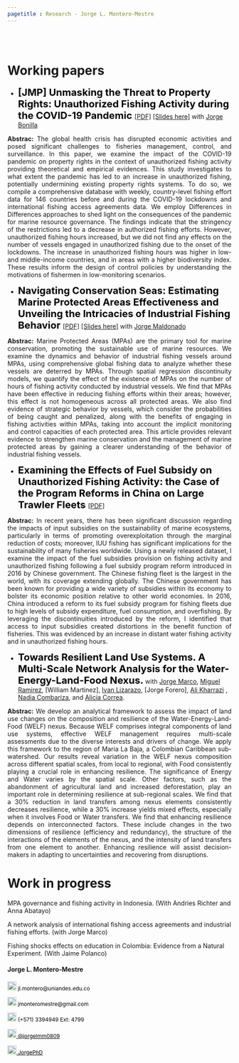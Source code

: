 ```yaml
---
pagetitle : Research - Jorge L. Montero-Mestre
---
```


<br>  </br> <!--- Agrega lineas en blanco --->

<!------------- Panel de la izquierda ------------->
<div class="col-sm-9">

# Working papers

<p>  </p> <!--- Agrega una linea en blanco --->

<!--- Documento 1 --->

* <strong style="color:black;font-size:22px;"> [JMP] Unmasking the Threat to Property Rights: Unauthorized Fishing Activity during the COVID-19 Pandemic </strong> [[PDF]](https://github.com/JorgePhD/jorge-montero.github.io/blob/main/research/Lockdown_and_Fishing.pdf) [[Slides here]](https://github.com/JorgePhD/jorge-montero.github.io/blob/main/research/Slides_Lockdown_and_Fishing170424.pdf) with [Jorge Bonilla](https://jobonill.wixsite.com/jorgebonilla)

 <p align="justify"> **Abstrac:** The global health crisis has disrupted economic activities and posed significant challenges
       to fisheries management, control, and surveillance. In this paper, we examine the impact of the COVID-19 pandemic 
       on property rights in the context of unauthorized fishing activity providing theoretical and empirical evidences. 
       This study investigates to what extent the pandemic has led to an increase in unauthorized fishing, potentially 
       undermining existing property rights systems. To do so, we compile a comprehensive database with weekly, country-level 
       fishing effort data for 146 countries before and during the COVID-19 lockdowns and international fishing access agreements 
       data. We employ  Differences in Differences approaches to shed light on the consequences of the pandemic for marine resource 
       governance. The findings indicate that the stringency of the restrictions led to a decrease in authorized fishing efforts. 
       However, unauthorized fishing hours increased, but we did not find any effects on the number of vessels engaged in unauthorized 
       fishing due to the onset of the lockdowns. The increase in unauthorized fishing hours was higher in low- and middle-income countries, 
       and in areas with a higher biodiversity index. These results inform the design of control policies by understanding the motivations of 
       fishermen in low-monitoring scenarios. </p>

<!--- Documento 2 --->

* <strong style="color:black;font-size:22px;"> Navigating Conservation Seas: Estimating Marine Protected Areas Effectiveness and Unveiling the Intricacies of Industrial Fishing Behavior </strong>  [[PDF]](https://jorgephd.github.io/jorge-montero.github.io/research/MPAs_Fishing_MRE_vf.pdf) [[Slides here]](https://github.com/JorgePhD/jorge-montero.github.io/blob/main/research/Final_Slides_JM.pdf) with [Jorge Maldonado](https://economia.uniandes.edu.co/maldonado)

 <p align="justify"> **Abstrac:** Marine Protected Areas (MPAs) are the primary tool for marine conservation, promoting the sustainable
use of marine resources. We examine the dynamics and behavior of industrial fishing vessels around MPAs,
using comprehensive global fishing data to analyze whether these vessels are deterred by MPAs. Through
spatial regression discontinuity models, we quantify the effect of the existence of MPAs on the number of
hours of fishing activity conducted by industrial vessels. We find that MPAs have been effective in reducing
fishing efforts within their areas; however, this effect is not homogeneous across all protected areas. We
also find evidence of strategic behavior by vessels, which consider the probabilities of being caught and
penalized, along with the benefits of engaging in fishing activities within MPAs, taking into account the
implicit monitoring and control capacities of each protected area. This article provides relevant evidence
to strengthen marine conservation and the management of marine protected areas by gaining a clearer
understanding of the behavior of industrial fishing vessels. </p>


<!--- Documento 3 --->

* <strong style="color:black;font-size:22px;"> Examining the Effects of Fuel Subsidy on Unauthorized Fishing Activity: the Case of the Program Reforms in China on Large Trawler Fleets </strong> [[PDF]](https://github.com/JorgePhD/jorge-montero.github.io/blob/main/research/Fuel_Subsidies_Fishing.pdf)

 <p align="justify"> **Abstrac:** In recent years, there has been significant discussion regarding the impacts of input subsidies on the sustainability of marine ecosystems, particularly in terms of promoting overexploitation through the marginal reduction of costs; moreover, IUU fishing has significant implications for the sustainability of many fisheries worldwide. Using a newly released dataset, I examine the impact of the fuel subsidies provision on fishing activity and unauthorized fishing following a fuel subsidy program reform introduced in 2016 by Chinese government. The Chinese fishing fleet is the largest in the world, with its coverage extending globally. The Chinese government has been known for providing a wide variety of subsidies within its economy to bolster its economic position relative to other world economies. In 2016, China introduced a reform to its fuel subsidy program for fishing fleets due to high levels of subsidy expenditure, fuel consumption, and overfishing. By leveraging the discontinuities introduced by the reform, I identified that access to input subsidies created distortions in the benefit function of fisheries. This was evidenced by an increase in distant water fishing activity and in unauthorized fishing hours. </p>


<!--- Documento 4 --->

* <strong style="color:black;font-size:22px;">Towards Resilient Land Use Systems. A Multi-Scale Network Analysis for the Water-Energy-Land-Food Nexus.</strong> with [Jorge Marco](https://www.efdinitiative.org/about-efd/people/renau-jorge-marco), [Miguel Ramirez](https://co.linkedin.com/in/mianr13), [William Martinez], [Ivan Lizarazo](http://www.cienciasagrarias.bogota.unal.edu.co/iv%C3%A1n-alberto-lizarazo-salcedo), [Jorge Forero], [Ali Kharrazi](https://iiasa.ac.at/staff/ali-kharrazi) , [Nadia Combariza](https://www.uni-giessen.de/de/fbz/zentren/zeu/Team/zeumembersall/NCombariza/NCombariza), and [Alicia Correa](https://alycorreab585.wixsite.com/misitio).

<p align="justify"> **Abstrac:** We develop an analytical framework to assess the impact of land use changes on the
composition and resilience of the Water-Energy-Land-Food (WELF) nexus. Because
WELF comprises integral components of land use systems, effective WELF
management requires multi-scale assessments due to the diverse interests and drivers
of change. We apply this framework to the region of Maria La Baja, a Colombian
Caribbean sub-watershed. Our results reveal variation in the WELF nexus composition
across different spatial scales, from local to regional, with Food consistently playing a
crucial role in enhancing resilience. The significance of Energy and Water varies by the
spatial scale. Other factors, such as the abandonment of agricultural land and
increased deforestation, play an important role in determining resilience at sub-regional
scales. We find that a 30% reduction in land transfers among nexus elements
consistently decreases resilience, while a 30% increase yields mixed effects,
especially when it involves Food or Water transfers. We find that enhancing resilience
depends on interconnected factors. These include changes in the two dimensions of
resilience (efficiency and redundancy), the structure of the interactions of the elements
of the nexus, and the intensity of land transfers from one element to another.
Enhancing resilience will assist decision-makers in adapting to uncertainties and
recovering from disruptions. </p>


<!--- Work in progress --->

# Work in progress

MPA governance and fishing activity in Indonesia. (With Andries Richter and Anna Abatayo)

A network analysis of international fishing access agreements and industrial fishing efforts. (with Jorge Marco)

Fishing shocks effects on education in Colombia: Evidence from a Natural Experiment. (With Jaime Polanco)

</div>
<!------------- Panel de la izquierda ------------->


<!------------- Panel de la derecha ------------->
<div class="col-sm-3">

#### Jorge L. Montero-Mestre
 
<!-- Correo -->
<p style="color:black;font-size:12px;"><img alt="Qries" src="./images/correo.png" width=20" height="20"> jl.montero@uniandes.edu.co </img></p>

<!-- Correo -->
<p style="color:black;font-size:12px;"><img alt="Qries" src="./images/correo.png" width=20" height="20"> jmonteromestre@gmail.com </img></p>

<!-- Tel -->
<p style="color:black;font-size:12px;"><img alt="Qries" src="./images/tel.png" width=20" height="20"> (+571) 3394949 Ext: 4799</img></p>

<!-- Twitter -->
 <a href="https://twitter.com/jorgelmm0809" style="color:black;font-size:12px;"> <img alt="Qries" src="./images/twitter.jpg" width=20" height="20">  @jorgelmm0809</a> 

<!-- GitHub -->
<a href="https://github.com/JorgePhD" style="color:black;font-size:12px;"> <img alt="Qries" src="./images/github.png" width=20" height="20">  JorgePhD</a>
</div>
<!------------- Panel de la derecha ------------->



<br>  </br> <!--- Agrega lineas en blanco --->

